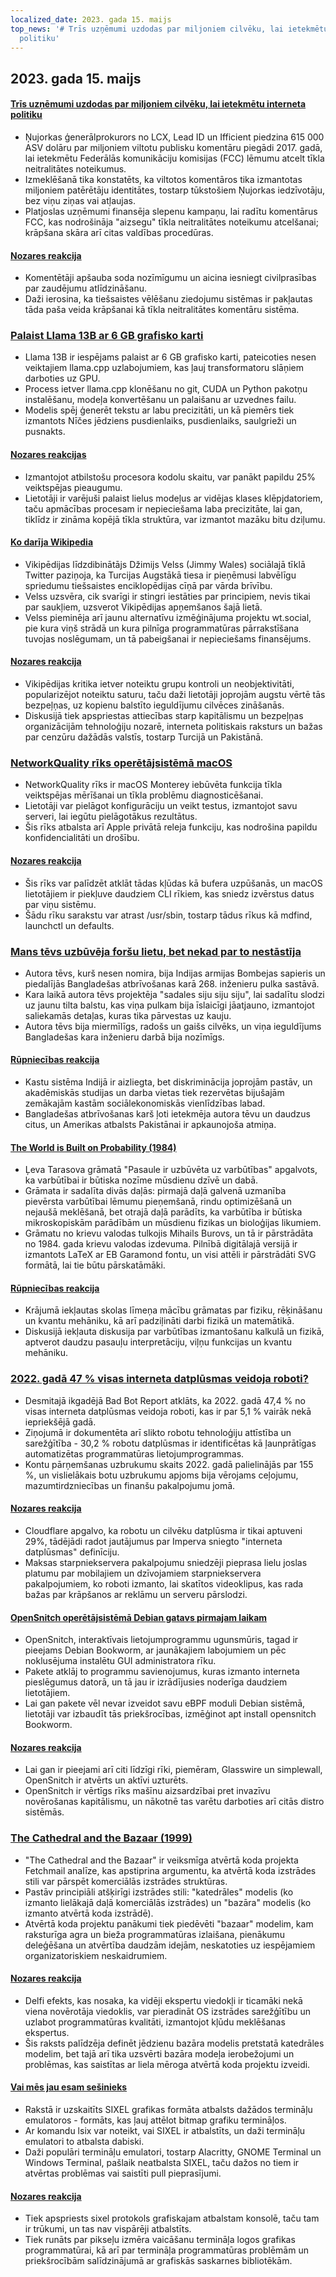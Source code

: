 ```yaml
---
localized_date: 2023. gada 15. maijs
top_news: '# Trīs uzņēmumi uzdodas par miljoniem cilvēku, lai ietekmētu interneta
  politiku'
---
```


## 2023. gada 15. maijs

#### [Trīs uzņēmumi uzdodas par miljoniem cilvēku, lai ietekmētu interneta politiku](https://ag.ny.gov/press-release/2023/attorney-general-james-secures-615000-companies-supplied-fake-comments-influence)

- Ņujorkas ģenerālprokurors no LCX, Lead ID un Ifficient piedzina 615 000 ASV dolāru par miljoniem viltotu publisku komentāru piegādi 2017. gadā, lai ietekmētu Federālās komunikāciju komisijas (FCC) lēmumu atcelt tīkla neitralitātes noteikumus.
- Izmeklēšanā tika konstatēts, ka viltotos komentāros tika izmantotas miljoniem patērētāju identitātes, tostarp tūkstošiem Ņujorkas iedzīvotāju, bez viņu ziņas vai atļaujas.
- Platjoslas uzņēmumi finansēja slepenu kampaņu, lai radītu komentārus FCC, kas nodrošināja "aizsegu" tīkla neitralitātes noteikumu atcelšanai; krāpšana skāra arī citas valdības procedūras.

#### [Nozares reakcija](http://news.ycombinator.com/item?id=35934504)

- Komentētāji apšauba soda nozīmīgumu un aicina iesniegt civilprasības par zaudējumu atlīdzināšanu.
- Daži ierosina, ka tiešsaistes vēlēšanu ziedojumu sistēmas ir pakļautas tāda paša veida krāpšanai kā tīkla neitralitātes komentāru sistēma.

### [Palaist Llama 13B ar 6 GB grafisko karti](https://gist.github.com/rain-1/8cc12b4b334052a21af8029aa9c4fafc)

- Llama 13B ir iespējams palaist ar 6 GB grafisko karti, pateicoties nesen veiktajiem llama.cpp uzlabojumiem, kas ļauj transformatoru slāņiem darboties uz GPU.
- Process ietver llama.cpp klonēšanu no git, CUDA un Python pakotņu instalēšanu, modeļa konvertēšanu un palaišanu ar uzvednes failu.
- Modelis spēj ģenerēt tekstu ar labu precizitāti, un kā piemērs tiek izmantots Nīčes jēdziens pusdienlaiks, pusdienlaiks, saulgrieži un pusnakts.

#### [Nozares reakcijas](http://news.ycombinator.com/item?id=35937505)

- Izmantojot atbilstošu procesora kodolu skaitu, var panākt papildu 25% veiktspējas pieaugumu.
- Lietotāji ir varējuši palaist lielus modeļus ar vidējas klases klēpjdatoriem, taču apmācības procesam ir nepieciešama laba precizitāte, lai gan, tiklīdz ir zināma kopējā tīkla struktūra, var izmantot mazāku bitu dziļumu.

#### [Ko darīja Wikipedia](https://twitter.com/jimmy_wales/status/1657494022741426180)

- Vikipēdijas līdzdibinātājs Džimijs Velss (Jimmy Wales) sociālajā tīklā Twitter paziņoja, ka Turcijas Augstākā tiesa ir pieņēmusi labvēlīgu spriedumu tiešsaistes enciklopēdijas cīņā par vārda brīvību.
- Velss uzsvēra, cik svarīgi ir stingri iestāties par principiem, nevis tikai par saukļiem, uzsverot Vikipēdijas apņemšanos šajā lietā.
- Velss pieminēja arī jaunu alternatīvu izmēģinājuma projektu wt.social, pie kura viņš strādā un kura pilnīga programmatūras pārrakstīšana tuvojas noslēgumam, un tā pabeigšanai ir nepieciešams finansējums.

#### [Nozares reakcija](http://news.ycombinator.com/item?id=35935714)

- Vikipēdijas kritika ietver noteiktu grupu kontroli un neobjektivitāti, popularizējot noteiktu saturu, taču daži lietotāji joprojām augstu vērtē tās bezpeļņas, uz kopienu balstīto ieguldījumu cilvēces zināšanās.
- Diskusijā tiek apspriestas attiecības starp kapitālismu un bezpeļņas organizācijām tehnoloģiju nozarē, interneta politiskais raksturs un bažas par cenzūru dažādās valstīs, tostarp Turcijā un Pakistānā.

### [NetworkQuality rīks operētājsistēmā macOS](https://cyberhost.uk/the-hidden-macos-speedtest-tool-networkquality/)

- NetworkQuality rīks ir macOS Monterey iebūvēta funkcija tīkla veiktspējas mērīšanai un tīkla problēmu diagnosticēšanai.
- Lietotāji var pielāgot konfigurāciju un veikt testus, izmantojot savu serveri, lai iegūtu pielāgotākus rezultātus.
- Šis rīks atbalsta arī Apple privātā releja funkciju, kas nodrošina papildu konfidencialitāti un drošību.

#### [Nozares reakcija](http://news.ycombinator.com/item?id=35936999)

- Šis rīks var palīdzēt atklāt tādas kļūdas kā bufera uzpūšanās, un macOS lietotājiem ir piekļuve daudziem CLI rīkiem, kas sniedz izvērstus datus par viņu sistēmu.
- Šādu rīku sarakstu var atrast /usr/sbin, tostarp tādus rīkus kā mdfind, launchctl un defaults.

### [Mans tēvs uzbūvēja foršu lietu, bet nekad par to nestāstīja](https://robotsinplainenglish.com/e/2023-04-23-aaba-obit.html)

- Autora tēvs, kurš nesen nomira, bija Indijas armijas Bombejas sapieris un piedalījās Bangladešas atbrīvošanas karā 268. inženieru pulka sastāvā.
- Kara laikā autora tēvs projektēja "sadales siju siju siju", lai sadalītu slodzi uz jaunu tilta balstu, kas viņa pulkam bija īslaicīgi jāatjauno, izmantojot saliekamās detaļas, kuras tika pārvestas uz kauju.
- Autora tēvs bija miermīlīgs, radošs un gaišs cilvēks, un viņa ieguldījums Bangladešas kara inženieru darbā bija nozīmīgs.

#### [Rūpniecības reakcija](http://news.ycombinator.com/item?id=35934903)

- Kastu sistēma Indijā ir aizliegta, bet diskriminācija joprojām pastāv, un akadēmiskās studijas un darba vietas tiek rezervētas bijušajām zemākajām kastām sociālekonomiskās vienlīdzības labad.
- Bangladešas atbrīvošanas karš ļoti ietekmēja autora tēvu un daudzus citus, un Amerikas atbalsts Pakistānai ir apkaunojoša atmiņa.

#### [The World is Built on Probability (1984)](https://archive.org/details/lev-tarasov-the-world-is-built-on-probability-mir-2023)

- Ļeva Tarasova grāmatā "Pasaule ir uzbūvēta uz varbūtības" apgalvots, ka varbūtībai ir būtiska nozīme mūsdienu dzīvē un dabā.
- Grāmata ir sadalīta divās daļās: pirmajā daļā galvenā uzmanība pievērsta varbūtībai lēmumu pieņemšanā, rindu optimizēšanā un nejaušā meklēšanā, bet otrajā daļā parādīts, ka varbūtība ir būtiska mikroskopiskām parādībām un mūsdienu fizikas un bioloģijas likumiem.
- Grāmatu no krievu valodas tulkojis Mihails Burovs, un tā ir pārstrādāta no 1984. gada krievu valodas izdevuma. Pilnībā digitālajā versijā ir izmantots LaTeX ar EB Garamond fontu, un visi attēli ir pārstrādāti SVG formātā, lai tie būtu pārskatāmāki.

#### [Rūpniecības reakcija](http://news.ycombinator.com/item?id=35937375)

- Krājumā iekļautas skolas līmeņa mācību grāmatas par fiziku, rēķināšanu un kvantu mehāniku, kā arī padziļināti darbi fizikā un matemātikā.
- Diskusijā iekļauta diskusija par varbūtības izmantošanu kalkulā un fizikā, aptverot daudzu pasauļu interpretāciju, viļņu funkcijas un kvantu mehāniku.

### [2022. gadā 47 % visas interneta datplūsmas veidoja roboti?](https://www.securitymagazine.com/articles/99339-47-of-all-internet-traffic-came-from-bots-in-2022)

- Desmitajā ikgadējā Bad Bot Report atklāts, ka 2022. gadā 47,4 % no visas interneta datplūsmas veidoja roboti, kas ir par 5,1 % vairāk nekā iepriekšējā gadā.
- Ziņojumā ir dokumentēta arī slikto robotu tehnoloģiju attīstība un sarežģītība - 30,2 % robotu datplūsmas ir identificētas kā ļaunprātīgas automatizētas programmatūras lietojumprogrammas.
- Kontu pārņemšanas uzbrukumu skaits 2022. gadā palielinājās par 155 %, un vislielākais botu uzbrukumu apjoms bija vērojams ceļojumu, mazumtirdzniecības un finanšu pakalpojumu jomā.

#### [Nozares reakcija](http://news.ycombinator.com/item?id=35938433)

- Cloudflare apgalvo, ka robotu un cilvēku datplūsma ir tikai aptuveni 29%, tādējādi radot jautājumus par Imperva sniegto "interneta datplūsmas" definīciju.
- Maksas starpniekservera pakalpojumu sniedzēji pieprasa lielu joslas platumu par mobilajiem un dzīvojamiem starpniekservera pakalpojumiem, ko roboti izmanto, lai skatītos videoklipus, kas rada bažas par krāpšanos ar reklāmu un serveru pārslodzi.

#### [OpenSnitch operētājsistēmā Debian gatavs pirmajam laikam](https://people.skolelinux.org/pere/blog/OpenSnitch_in_Debian_ready_for_prime_time.html)

- OpenSnitch, interaktīvais lietojumprogrammu ugunsmūris, tagad ir pieejams Debian Bookworm, ar jaunākajiem labojumiem un pēc noklusējuma instalētu GUI administratora rīku.
- Pakete atklāj to programmu savienojumus, kuras izmanto interneta pieslēgumus datorā, un tā jau ir izrādījusies noderīga daudziem lietotājiem.
- Lai gan pakete vēl nevar izveidot savu eBPF moduli Debian sistēmā, lietotāji var izbaudīt tās priekšrocības, izmēģinot apt install opensnitch Bookworm.

#### [Nozares reakcija](http://news.ycombinator.com/item?id=35936044)

- Lai gan ir pieejami arī citi līdzīgi rīki, piemēram, Glasswire un simplewall, OpenSnitch ir atvērts un aktīvi uzturēts.
- OpenSnitch ir vērtīgs rīks mašīnu aizsardzībai pret invazīvu novērošanas kapitālismu, un nākotnē tas varētu darboties arī citās distro sistēmās.

### [The Cathedral and the Bazaar (1999)](http://www.catb.org/~esr/writings/cathedral-bazaar/cathedral-bazaar/)

- "The Cathedral and the Bazaar" ir veiksmīga atvērtā koda projekta Fetchmail analīze, kas apstiprina argumentu, ka atvērtā koda izstrādes stili var pārspēt komerciālās izstrādes struktūras.
- Pastāv principiāli atšķirīgi izstrādes stili: "katedrāles" modelis (ko izmanto lielākajā daļā komerciālās izstrādes) un "bazāra" modelis (ko izmanto atvērtā koda izstrādē).
- Atvērtā koda projektu panākumi tiek piedēvēti "bazaar" modelim, kam raksturīga agra un bieža programmatūras izlaišana, pienākumu deleģēšana un atvērtība daudzām idejām, neskatoties uz iespējamiem organizatoriskiem neskaidrumiem.

#### [Nozares reakcija](http://news.ycombinator.com/item?id=35939383)

- Delfi efekts, kas nosaka, ka vidēji ekspertu viedokļi ir ticamāki nekā viena novērotāja viedoklis, var pieradināt OS izstrādes sarežģītību un uzlabot programmatūras kvalitāti, izmantojot kļūdu meklēšanas ekspertus.
- Šis raksts palīdzēja definēt jēdzienu bazāra modelis pretstatā katedrāles modelim, bet tajā arī tika uzsvērti bazāra modeļa ierobežojumi un problēmas, kas saistītas ar liela mēroga atvērtā koda projektu izveidi.

#### [Vai mēs jau esam sešinieks](https://www.arewesixelyet.com/)

- Rakstā ir uzskaitīts SIXEL grafikas formāta atbalsts dažādos termināļu emulatoros - formāts, kas ļauj attēlot bitmap grafiku termināļos.
- Ar komandu lsix var noteikt, vai SIXEL ir atbalstīts, un daži termināļu emulatori to atbalsta dabiski.
- Daži populāri termināļu emulatori, tostarp Alacritty, GNOME Terminal un Windows Terminal, pašlaik neatbalsta SIXEL, taču dažos no tiem ir atvērtas problēmas vai saistīti pull pieprasījumi.

#### [Nozares reakcija](http://news.ycombinator.com/item?id=35936331)

- Tiek apspriests sixel protokols grafiskajam atbalstam konsolē, taču tam ir trūkumi, un tas nav vispārēji atbalstīts.
- Tiek runāts par pikseļu izmēra vaicāšanu termināļa logos grafikas programmatūrai, kā arī par termināļa programmatūras problēmām un priekšrocībām salīdzinājumā ar grafiskās saskarnes bibliotēkām.


